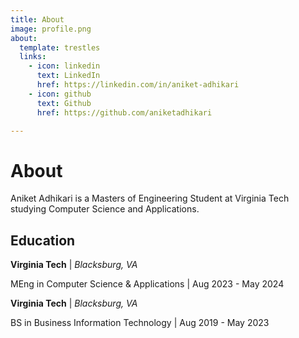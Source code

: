 ```yaml
---
title: About
image: profile.png
about:
  template: trestles
  links:
    - icon: linkedin
      text: LinkedIn
      href: https://linkedin.com/in/aniket-adhikari
    - icon: github
      text: Github
      href: https://github.com/aniketadhikari

---
```


# About

:::{#hero-heading}

Aniket Adhikari is a Masters of Engineering Student at Virginia Tech studying Computer Science and Applications.

## Education

**Virginia Tech** | *Blacksburg, VA*

MEng in Computer Science & Applications | Aug 2023 - May 2024

**Virginia Tech** | *Blacksburg, VA*

BS in Business Information Technology | Aug 2019 - May 2023

:::

<!-- ### This content appears below the formatted about page content. -->
